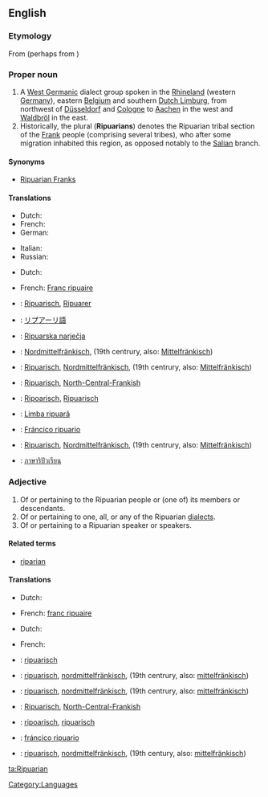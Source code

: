 ==English==
{{wikipedia|Ripuarian Franks}}

===Etymology===
From {{etyl|ML.|en}} {{term|Ripuarius}} (perhaps from {{etyl|la|en}} {{term|ripa||lang=la|river bank}}) {{suffix||an}}
{{wikipedia|Ripuarian (language)}}

===Proper noun===
{{en-proper noun|Ripuarians}}

# A [[West Germanic]] dialect group spoken in the [[Rhineland]] (western [[Germany]]), eastern [[Belgium]] and southern [[Dutch Limburg]], from northwest of [[Düsseldorf]] and [[Cologne]] to [[Aachen]] in the west and [[Waldbröl]] in the east.
# Historically, the plural ('''Ripuarians''') denotes the Ripuarian tribal section of the [[Frank]] people (comprising several tribes), who after some migration inhabited this region, as opposed notably to the [[Salian]] branch.

====Synonyms====
* {{sense|people}} [[Ripuarian Franks]]

====Translations====
{{trans-top|West Germanic dialect}}
* Dutch: {{t+|nl|Ripuarisch|n}}
* French: {{t+|fr|francique ripuaire}}
* German: {{t-|de|Ripuarisch|n}}
{{trans-mid}}
* Italian: {{t-|it|ripuario|m}}
* Russian: {{t|ru|Рипуарский язык|m|tr=ripuárskij jazýk}}
{{trans-bottom}}

{{trans-top|member of a section of the Frankish people}}
* Dutch: {{t-|nl|Ripuariër|m}}
{{trans-mid}}
* French: [[Franc ripuaire]]
{{trans-bottom}}

{{checktrans-top}}
* {{ttbc|bar}}: [[Ripuarisch]], [[Ripuarer]]
* {{ttbc|ja}}: [[リプアーリ語]]
* {{ttbc|sh}}: [[Ripuarska narječja]]
* {{ttbc|de}}: [[Nordmittelfränkisch]], (19th centrury, also: [[Mittelfränkisch]])
* {{ttbc|nds}}: [[Ripuarisch]], [[Nordmittelfränkisch]], (19th centrury, also: [[Mittelfränkisch]])
{{trans-mid}}
* {{ttbc|pdc}}: [[Ripuarisch]], [[North-Central-Frankish]]
* {{ttbc|ksh}}: [[Ripoarisch]], [[Ripuarisch]]
* {{ttbc|ro}}: [[Limba ripuară]]
* {{ttbc|es}}: [[Fráncico ripuario]]
* {{ttbc|Swiss German}}: [[Ripuarisch]], [[Nordmittelfränkisch]], (19th centrury, also: [[Mittelfränkisch]])
* {{ttbc|th}}: [[ภาษาริปัวเรียน]]
{{trans-bottom}}

===Adjective===
{{en-adj}}

# Of or pertaining to the Ripuarian people or (one of) its members or descendants.
# Of or pertaining to one, all, or any of the Ripuarian [[dialect]]s.
# Of or pertaining to a Ripuarian speaker or speakers.

====Related terms====
* [[riparian]]

====Translations====
{{trans-top|pertaining to a/the tribal Ripuarian(s)}}
* Dutch: {{t+|nl|Ripuarisch}}
{{trans-mid}}
* French: [[franc ripuaire]]
{{trans-bottom}}

{{trans-top|pertaining to language}}
* Dutch: {{t+|nl|Ripuarisch}}
{{trans-mid}}
* French: {{t+|fr|francique ripuaire}}
{{trans-bottom}}

{{trans-top|pertaining to Ripuarian speaker(s)}}
{{trans-mid}}
{{trans-bottom}}

{{checktrans-top}}
* {{ttbc|bar}}: [[ripuarisch]]
* {{ttbc|de}}: [[ripuarisch]], [[nordmittelfränkisch]], (19th centrury, also: [[mittelfränkisch]])
{{trans-mid}}
* {{ttbc|nds}}: [[ripuarisch]], [[nordmittelfränkisch]], (19th centrury, also: [[mittelfränkisch]])
* {{ttbc|pdc}}: [[Ripuarisch]], [[North-Central-Frankish]]
* {{ttbc|ksh}}: [[ripoarisch]], [[ripuarisch]]
* {{ttbc|es}}: [[fráncico ripuario]]
* {{ttbc|Swiss German}}: [[ripuarisch]], [[nordmittelfränkisch]], (19th century, also: [[mittelfränkisch]])
{{trans-bottom}}

[[Category:Languages]]

[[ta:Ripuarian]]